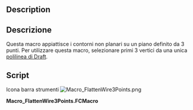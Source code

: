 <languages/>

{{Macro/it
|Name=FlattenWire3Points
|Icon=Macro_FlattenWire3Points.png
|Translate=Wire appiattita su piano da 3 punti
|Description=Appiattisce contorni non planari su un piano definito da 3 punti
|Author=Yorik
|Version=1.0
|Date=2016-02-06
|FCVersion=All
|Download=[https://www.freecad.org/wiki/images/1/1e/Macro_FlattenWire3Points.png ToolBar Icon]
}}

<div lang="en" dir="ltr" class="mw-content-ltr">
==Description==
</div>

<div class="mw-translate-fuzzy">
==Descrizione==

Questa macro appiattisce i contorni non planari su un piano definito da 3 punti.
Per utilizzare questa macro, selezionare primi 3 vertici da una unica [[Draft Wire/it|polilinea di Draft]].
</div>

==Script==

Icona barra strumenti [[Image:Macro_FlattenWire3Points.png]]


'''Macro_FlattenWire3Points.FCMacro'''

{{MacroCode|code=

 import FreeCAD,FreeCADGui,Draft
 
 # check selection
 sel = FreeCADGui.Selection.getSelectionEx()
 ok = True
 if len(sel) != 1:
    FreeCAD.Console.PrintError("Please select 3 vertices from one Draft wire\n")
    ok = False
 sel = sel[0]
 if Draft.getType(sel.Object) not in ["Wire","BSpline"]:
    FreeCAD.Console.PrintError("Please select 3 vertices from one Draft wire\n")
    ok = False
 if len(sel.SubElementNames) != 3:
    FreeCAD.Console.PrintError("Please select 3 vertices from one Draft wire\n")
    ok = False
 for e in sel.SubElementNames:
    if not "Vertex" in e:
        FreeCAD.Console.PrintError("Please select 3 vertices from one Draft wire\n")
        ok = False
 
 if ok:
    # define a plane
    p1 = getattr(sel.Object.Shape,sel.SubElementNames[0]).Point
    p2 = getattr(sel.Object.Shape,sel.SubElementNames[1]).Point
    p3 = getattr(sel.Object.Shape,sel.SubElementNames[2]).Point
    p4 = p2.sub(p1).cross(p3.sub(p1))
    
    # project wire points
    points = []
    for p in sel.Object.Points:
        points.append(p.projectToPlane(p1,p4))
    sel.Object.Points = points
}}